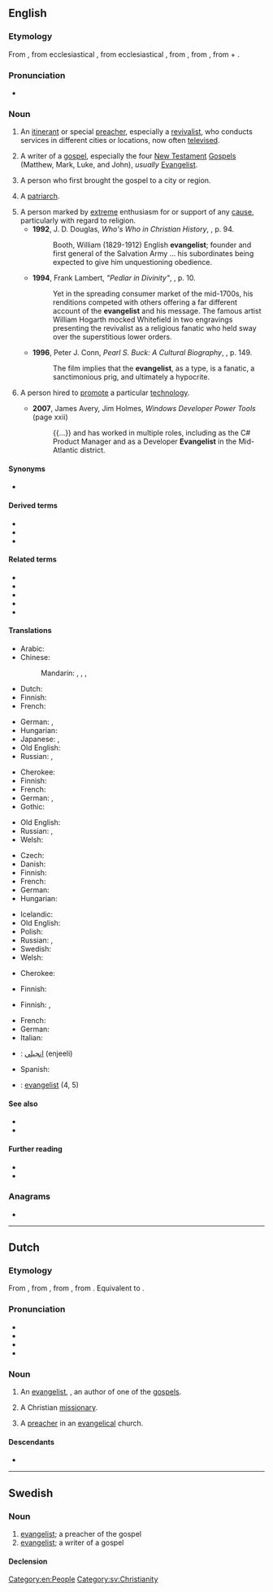 {{also|Evangelist}}
==English==

===Etymology===
From {{etyl|fro|en}} {{m|fro|evangeliste}}, from ecclesiastical {{etyl|la|en}} {{m|la|evangelista}}, from ecclesiastical {{etyl|grc|en}} {{m|grc|εὐαγγελιστής||bringer of good news}}, from {{m|grc|εὐαγγελίζεσθαι||to evangelize}}, from {{m|grc|εὐάγγελος||bringing good news}}, from {{m|grc|εὖ||well}} + {{m|grc|ἀγγέλλειν||to announce}}.

===Pronunciation===
* {{IPA|en|/ɪˈvændʒəlɪst/}}

===Noun===
{{en-noun}}

# {{lb|en|Christianity}} An [[itinerant]] or special [[preacher]], especially a [[revivalist]], who conducts services in different cities or locations, now often [[televise]]d.
# {{lb|en|Bible}} A writer of a [[gospel]], especially the four [[New Testament]] [[Gospel]]s (Matthew, Mark, Luke, and John), ''usually'' [[Evangelist]].
# {{lb|en|primitive Church}} A person who first brought the gospel to a city or region.
# {{lb|en|Mormon Church}} A [[patriarch]].
# A person marked by [[extreme]] enthusiasm for or support of any [[cause]], particularly with regard to religion.
#* '''1992''', J. D. Douglas, ''Who's Who in Christian History'', {{ISBN|0842310142}}, p. 94.
#*: Booth, William (1829-1912) English '''evangelist'''; founder and first general of the Salvation Army ... his subordinates being expected to give him unquestioning obedience.
#* '''1994''', Frank Lambert, ''"Pedlar in Divinity"'', {{ISBN|0691096163}}, p. 10.
#*: Yet in the spreading consumer market of the mid-1700s, his renditions competed with others offering a far different account of the '''evangelist''' and his message. The famous artist William Hogarth mocked Whitefield in two engravings presenting the revivalist as a religious fanatic who held sway over the superstitious lower orders.
#* '''1996''', Peter J. Conn, ''Pearl S. Buck: A Cultural Biography'', {{ISBN|0521639891}}, p. 149.
#*: The film implies that the '''evangelist''', as a type, is a fanatic, a sanctimonious prig, and ultimately a hypocrite.
# {{lb|en|computing}} A person hired to [[promote]] a particular [[technology]].
#* '''2007''', James Avery, ‎Jim Holmes, ''Windows Developer Power Tools'' (page xxii)
#*: {{...}} and has worked in multiple roles, including as the C# Product Manager and as a Developer '''Evangelist''' in the Mid-Atlantic district.

====Synonyms====
* {{sense|preacher}} {{l|en|gospeler}}

====Derived terms====
* {{l|en|televangelist}}
* {{l|en|technology evangelist}}
* {{l|en|evangelism marketing}}

====Related terms====
* {{l|en|angel}}
* {{l|en|angelic}}
* {{l|en|evangel}}
* {{l|en|evangelism}}
* {{l|en|evangelize}}

====Translations====
{{trans-top|itinerant or special preacher, especially a revivalist}}
* Arabic: {{t|ar|مُبَشِّر}}
* Chinese:
*: Mandarin: {{t|cmn|[[福音]][[傳道者]]|sc=Hani}}, {{t|cmn|[[福音]][[传道者]]|tr=fúyīn chuándàozhě|sc=Hani}}, {{t+|cmn|傳道者|sc=Hani}}, {{t+|cmn|传道者|tr=chuándàozhě|sc=Hani}}
* Dutch: {{t+|nl|evangelist|m}}
* Finnish: {{t|fi|matkasaarnaaja}}
* French: {{t+|fr|évangéliste|m|f}}
{{trans-mid}}
* German: {{t+|de|Evangelist|m}}, {{t|de|Evangelistin|f}}
* Hungarian: {{t+|hu|hitszónok}}
* Japanese: {{t|ja|[[福音]]の[[伝道者]]|tr=ふくいんのでんどうしゃ, fukuin no dendōsha|sc=Jpan}}, {{t|ja|伝道者|tr=でんどうしゃ, dendōsha|sc=Jpan}}
* Old English: {{t|ang|godspellere|m}}
* Russian: {{t+|ru|евангели́ст|m}}, {{t+|ru|евангели́стка|f}}
{{trans-bottom}}

{{trans-top|preacher of the gospel}}
* Cherokee: {{t|chr|ᎠᎵᏥᏙᏂᏙᎯ}}
* Finnish: {{t+|fi|evankelista}}
* French: {{t+|fr|évangéliste|m|f}}
* German: {{t+|de|Evangelist|m}}, {{t|de|Evangelistin|f}}
* Gothic: {{t|got|𐌰𐌹𐍅𐌰𐌲𐌲𐌴𐌻𐌹𐍃𐍄𐌰|m}}
{{trans-mid}}
* Old English: {{t|ang|godspellere|m}}
* Russian: {{t+|ru|евангели́ст|m}}, {{t+|ru|евангели́стка|f}}
* Welsh: {{t|cy|efengylwr|m}}
{{trans-bottom}}

{{trans-top|writer of a gospel}}
* Czech: {{t|cs|evangelista|m}}
* Danish: {{t|da|evangelist|c}}
* Finnish: {{t+|fi|evankelista}}
* French: {{t+|fr|évangéliste|m|f}}
* German: {{t+|de|Evangelist|m}}
* Hungarian: {{t+|hu|evangélista}}
{{trans-mid}}
* Icelandic: {{t|is|guðspjallamaður|m}}
* Old English: {{t|ang|godspellere|m}}
* Polish: {{t+|pl|ewangelista|m}}
* Russian: {{t+|ru|евангели́ст|m}}, {{t+|ru|евангели́стка|f}}
* Swedish: {{t+|sv|evangelist|c}}
* Welsh: {{t|cy|efengylwr|m}}
{{trans-bottom}}

{{trans-top|primitive Church: person who first brought the gospel to a city or region}}
* Cherokee: {{t|chr|ᎠᎵᏥᏙᏂᏙᎯ}}
{{trans-mid}}
* Finnish: {{t|fi|evankelioija}}
{{trans-bottom}}

{{trans-top|Mormon Church: patriarch}}
{{trans-mid}}
{{trans-bottom}}

{{trans-top|person marked by extreme enthusiasm}}
* Finnish: {{t+|fi|kiihkoilija}}, {{t+|fi|intoilija}}
{{trans-mid}}
{{trans-bottom}}

{{checktrans-top}}
* French: {{t+check|fr|évangéliste}}
* German: {{t-check|de|Evangelistin|f}}
* Italian: {{t+check|it|evangelista}}
{{trans-mid}}
* {{ttbc|fa}}: [[انجيلي]] (enjeeli)
* Spanish: {{t+check|es|evangelista}}
* {{ttbc|sv}}: [[evangelist]] {{g|c}} (4, 5)
{{trans-bottom}}

====See also====
* {{l|en|missionary}}
* {{l|en|Christer}}

====Further reading====
* {{R:Webster 1913}}
* {{R:Century 1911}}

===Anagrams===
* {{anagrams|en|a=aeegilnstv|gavestinel}}

[[Category:en:People]]

----

==Dutch==
{{wikipedia|lang=nl}}

===Etymology===
From {{inh|nl|dum|ewangeliste}}, from {{der|nl|fro|evangeliste}}, from {{der|nl|la|ēvangelista}}, from {{der|nl|grc|εὐαγγελιστής}}. Equivalent to {{suf|nl|evangelie|ist}}.

===Pronunciation===
* {{IPA|nl|/ˌeː.vɑŋ.ɣeːˈlɪst/}}
* {{audio|nl|Nl-evangelist.ogg|Audio}}
* {{hyphenation|nl|evan|ge|list}}
* {{rhymes|nl|ɪst}}

===Noun===
{{nl-noun|m|-en|evangelistje}}

# {{lb|nl|Christianity}} An [[#English|evangelist]], , an author of one of the [[#English|gospel]]s.
# {{lb|nl|Protestantism}} A Christian [[missionary]].
# {{lb|nl|Protestantism}} A [[preacher]] in an [[evangelical]] church.

====Descendants====
* {{desc|dcr|evangelist}}

----

==Swedish==

===Noun===
{{head|sv|noun|g=c}}

# [[#English|evangelist]]; a preacher of the gospel
# [[#English|evangelist]]; a writer of a gospel

====Declension====
{{sv-infl-noun-c-er}}

[[Category:sv:Christianity]]